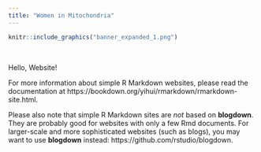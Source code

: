 ```yaml
---
title: "Women in Mitochondria"
---
```


```r
knitr::include_graphics("banner_expanded_1.png")
```

<br>

Hello, Website!

For more information about simple R Markdown websites, please read the documentation at https://bookdown.org/yihui/rmarkdown/rmarkdown-site.html.

Please also note that simple R Markdown sites are _not_ based on **blogdown**. They are probably good for websites with only a few Rmd documents. For larger-scale and more sophisticated websites (such as blogs), you may want to use **blogdown** instead: https://github.com/rstudio/blogdown.
